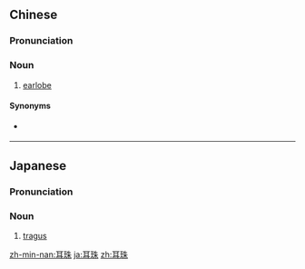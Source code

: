 ==Chinese==
{{zh-forms}}
{{wikipedia|lang=yue}}

===Pronunciation===
{{zh-pron
|c=ji5 zyu1
|cat=n
}}

===Noun===
{{zh-noun}}

# {{lb|zh|Cantonese}} [[earlobe]]

====Synonyms====
* {{qualifier|Mandarin}} {{zh-l|耳垂}}

----

==Japanese==
{{ja-kanjitab|じ|しゅ|k2=じゅ|r=y|yomi=o}}

===Pronunciation===
{{ja-pron|yomi=kanon|じじゅ}}

===Noun===
{{ja-noun|じじゅ}}

# {{lb|ja|anatomy|sort=しじゅ'}} [[tragus]]

[[zh-min-nan:耳珠]]
[[ja:耳珠]]
[[zh:耳珠]]